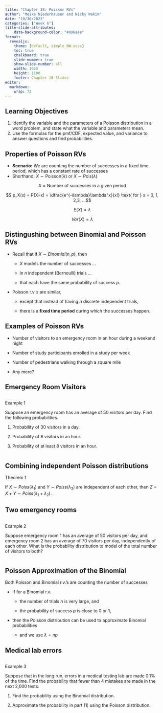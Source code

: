 ```yaml
---
title: "Chapter 18: Poisson RVs"
author: "Meike Niederhausen and Nicky Wakim"
date: "10/30/2023"
categories: ["Week 6"]
title-slide-attributes:
    data-background-color: "#006a4e"
format: 
  revealjs:
    theme: [default, simple_NW.scss]
    toc: true
    chalkboard: true
    slide-number: true
    show-slide-number: all
    width: 1955
    height: 1100
    footer: Chapter 18 Slides
editor: 
  markdown: 
    wrap: 72
---
```


## Learning Objectives

1.  Identify the variable and the parameters of a Poisson distribution in a word problem, and state what
    the variable and parameters mean.
2.  Use the formulas for the pmf/CDF, expected value, and variance to
    answer questions and find probabilities.

## Properties of Poisson RVs

-   **Scenario:** We are counting the number of successes in a fixed
    time period, which has a constant rate of successes
-   Shorthand: $X \sim \text{Poisson}(\lambda)$ or $X \sim \text{Pois}(\lambda)$

$$
X = \text{Number of successes in a given period}
$$

$$ p_X(x) = P(X=x) = \dfrac{e^{-\lambda}\lambda^x}{x!} \text{ for } x = 0, 1, 2,3, ...$$

$$ E(X) = \lambda$$

$$Var(X) = \lambda$$

## Distingushing between Binomial and Poisson RVs

-   Recall that if $X\sim Binomial(n,p)$, then

    -   $X$ models the number of successes ...

    -   in $n$ independent (Bernoulli) trials ...

    -   that each have the same probability of success $p$.

-   Poisson r.v.'s are similar,

    -   except that instead of having $n$ discrete independent trials,

    -   there is a **fixed time period** during which the successes happen.

## Examples of Poisson RVs

-   Number of visitors to an emergency room in an hour during a weekend
    night

-   Number of study participants enrolled in a study per week

-   Number of pedestrians walking through a square mile

-   Any more?

## Emergency Room Visitors

::: columns
::: {.column width="35%"}
::: example
::: ex-title
Example 1
:::
::: ex-cont
Suppose an emergency room has an average of 50 visitors
per day. Find the following probabilities.

1.  Probability of 30 visitors in a day.

2.  Probability of 8 visitors in an hour.

3.  Probability of at least 8 visitors in an hour.
:::
:::
:::
:::

## Combining independent Poisson distributions

::: theorem
::: thm-title
Theorem 1
:::
::: thm-cont
If $X\sim Poiss(\lambda_1)$ and
$Y\sim Poiss(\lambda_2)$ are independent of each other, then
$Z=X+Y\sim Poiss(\lambda_1 + \lambda_2)$.
:::
:::

## Two emergency rooms

::: columns
::: {.column width="35%"}
::: example
::: ex-title
Example 2
:::
::: ex-cont
Suppose emergency room 1 has an average of 50 visitors
per day, and emergency room 2 has an average of 70 visitors per day,
independently of each other. What is the probability distribution to
model of the total number of visitors to both?
:::
:::
:::
:::

## Poisson Approximation of the Binomial

Both Poisson and Binomial r.v.'s are counting the number of successes

-   If for a Binomial r.v.

    -   the number of trials $n$ is very large, and

    -   the probability of success $p$ is close to 0 or 1,

-   then the Poisson distribution can be used to approximate Binomial
    probabilities
    
    -   and we use $\lambda = np$

## Medical lab errors

::: columns
::: {.column width="35%"}
::: example
::: ex-title
Example 3
:::
::: ex-cont
Suppose that in the long run, errors in a medical
testing lab are made 0.1% of the time. Find the probability that fewer
than 4 mistakes are made in the next 2,000 tests.

1.  Find the probability using the Binomial distribution.

2.  Approximate the probability in part (1) using the Poisson distribution.
:::
:::
:::
:::